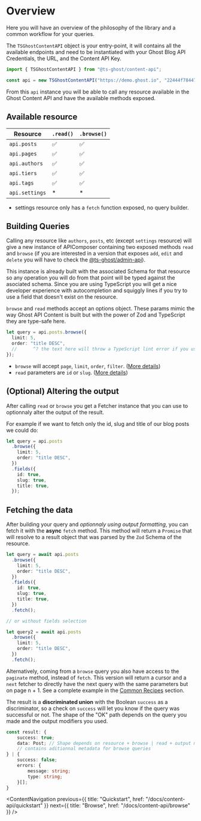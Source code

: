 # Overview

Here you will have an overview of the philosophy of the library and a common workflow for your queries.

The `TSGhostContentAPI` object is your entry-point, it will contains all the available endpoints and need to be instantiated with your Ghost Blog API Credentials, the URL, and the Content API Key.

```ts
import { TSGhostContentAPI } from "@ts-ghost/content-api";

const api = new TSGhostContentAPI("https://demo.ghost.io", "22444f78447824223cefc48062", "v5.0");
```

From this `api` instance you will be able to call any resource available in the Ghost Content API and have the available methods exposed.

## Available resource

| Resource       | `.read()` | `.browse()` |
| -------------- | --------- | ----------- |
| `api.posts`    | ✅        | ✅          |
| `api.pages`    | ✅        | ✅          |
| `api.authors`  | ✅        | ✅          |
| `api.tiers`    | ✅        | ✅          |
| `api.tags`     | ✅        | ✅          |
| `api.settings` | \*        | \*          |

- settings resource only has a `fetch` function exposed, no query builder.

## Building Queries

Calling any resource like `authors`, `posts`, etc (except `settings` resource) will give a
new instance of APIComposer containing two exposed methods `read` and `browse` (if you are interested in a version that exposes `add`, `edit` and `delete` you will have to check the [@ts-ghost/admin-api](/docs/admin-api/introduction)).

This instance is already built with the associated Schema for that resource so any operation
you will do from that point will be typed against the asociated schema. Since you are using TypeScript you will get a nice developer experience with autocompletion and squiggly lines if you try to use a field that doesn't exist on the resource.

`browse` and `read` methods accept an options object. These params mimic the way Ghost API Content is built but with the power of Zod and TypeScript they are type-safe here.

```ts
let query = api.posts.browse({
  limit: 5,
  order: "title DESC",
  //      ^? the text here will throw a TypeScript lint error if you use unknown field.
});
```

- `browse` will accept `page`, `limit`, `order`, `filter`. ([More details](/docs/content-api/browse))
- `read` parameters are `id` or `slug`. ([More details](/docs/content-api/browse))

## (Optional) Altering the output

After calling `read` or `browse` you get a Fetcher instance that you can use to optionnaly alter the output of the result.

For example if we want to fetch only the id, slug and title of our blog posts we could do:

```ts
let query = api.posts
  .browse({
    limit: 5,
    order: "title DESC",
  })
  .fields({
    id: true,
    slug: true,
    title: true,
  });
```

## Fetching the data

After building your query and _optionnaly using output formatting_, you can fetch it with the **async** `fetch` method. This method will return a `Promise` that will resolve to a result object that was parsed by the `Zod` Schema of the resource.

```ts
let query = await api.posts
  .browse({
    limit: 5,
    order: "title DESC",
  })
  .fields({
    id: true,
    slug: true,
    title: true,
  })
  .fetch();

// or without fields selection

let query2 = await api.posts
  .browse({
    limit: 5,
    order: "title DESC",
  })
  .fetch();
```

Alternatively, coming from a `browse` query you also have access to the `paginate` method, instead of `fetch`. This version will return a cursor and a `next` fetcher to directly have the next query with the same parameters but on page n + 1. See a complete example in the [Common Recipes](/docs/content-api/common-recipes) section.

The result is a **discriminated union** with the Boolean `success` as a discriminator, so a check on `success` will let you know if the query was successful or not. The shape of the "OK" path depends on the query you made and the output modifiers you used.

```ts
const result: {
    success: true;
    data: Post; // Shape depends on resource + browse | read + output modifiers
    // contains aditionnal metadata for browse queries
} | {
    success: false;
    errors: {
        message: string;
        type: string;
    }[];
}
```

<ContentNavigation
  previous={{ title: "Quickstart", href: "/docs/content-api/quickstart" }}
  next={{ title: "Browse", href: "/docs/content-api/browse" }}
/>

